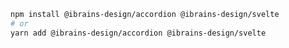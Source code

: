 ```bash
npm install @ibrains-design/accordion @ibrains-design/svelte
# or
yarn add @ibrains-design/accordion @ibrains-design/svelte
```
